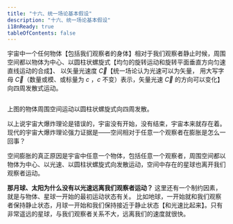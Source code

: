 ```yaml
---
title: "十六、统一场论基本假设"
description: "十六、统一场论基本假设"
i18nReady: true
tableOfContents: false
---
```




宇宙中一个任何物体【包括我们观察者的身体】相对于我们观察者静止时候，周围空间都以物体为中心、以圆柱状螺旋式【均匀的旋转运动和旋转平面垂直方向匀速直线运动的合成】、
以矢量光速度 $\vec{C}$【统一场论认为光速可以为矢量，
用大写字母 $\vec{C}$（数量或模、或标量为 $c$ ，$c$ 不变）表示，矢量光速 $\vec{C}$ 的方向可以变化】向四周发散式运动。

<Image src={Section161} alt="" class=""  style="margin:0 auto;"/>

上图的物体周围空间运动以圆柱状螺旋式向四周发散。

以上说宇宙大爆炸理论是错误的，宇宙没有开始，没有结束，宇宙本来就存在着。
现代的宇宙大爆炸理论强力证据是——空间相对于任意一个观察者在膨胀是怎么一回事？

空间膨胀的真正原因是宇宙中任意一个物体，包括任意一个观察者，周围空间都以物体为中心、以光速、以圆柱状螺旋式向发散运动，空间中存在的星球也离开我们观察者运动。

**那月球、太阳为什么没有以光速远离我们观察者运动？** 这里还有一个制约因素，就是与物体、星球一开始的最初运动状态有关。
比如地球，一开始就和我们观察者保持静止状态，月球一开始和我们保持接近于静止状态【和光速比起来】。只有非常遥远的星球，与我们观察者关系不大，远离我们的速度就很快。
